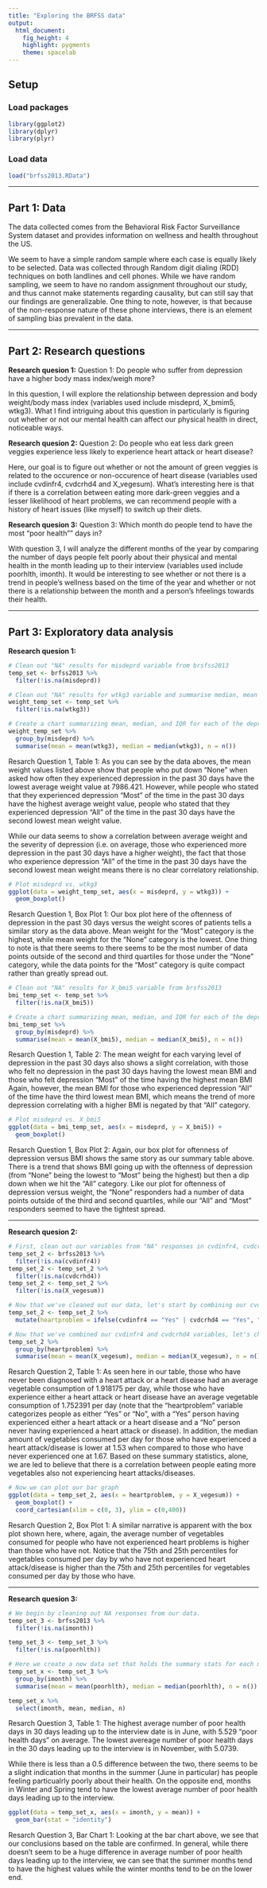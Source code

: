 ---
title: "Exploring the BRFSS data"
output: 
  html_document: 
    fig_height: 4
    highlight: pygments
    theme: spacelab
---

## Setup

### Load packages

```{r load-packages, message = FALSE}
library(ggplot2)
library(dplyr)
library(plyr)
```

### Load data

```{r load-data}
load("brfss2013.RData")
```



* * *

## Part 1: Data
The data collected comes from the Behavioral Risk Factor Surveillance System dataset and provides information on wellness and health throughout the US.

We seem to have a simple random sample where each case is equally likely to be selected. Data was collected through Random digit dialing (RDD) techniques on both landlines and cell phones. While we have random sampling, we seem to have no random assignment throughout our study, and thus cannot make statements regarding causality, but can still say that our findings are generalizable. One thing to note, however, is that because of the non-response nature of these phone interviews, there is an element of sampling bias prevalent in the data.

* * *

## Part 2: Research questions

**Research quesion 1:**
Question 1: Do people who suffer from depression have a higher body mass index/weigh more?

In this question, I will explore the relationship between depression and body weight/body mass index (variables used include misdeprd, X_bmim5, wtkg3). What I find intriguing about this question in particularly is figuring out whether or not our mental health can affect our physical health in direct, noticeable ways.

**Research quesion 2:**
Question 2: Do people who eat less dark green veggies experience less likely to experience heart attack or heart disease?

Here, our goal is to figure out whether or not the amount of green veggies is related to the occurence or non-occurence of heart disease (variables used include cvdinfr4, cvdcrhd4 and X_vegesum). What's interesting here is that if there is a correlation between eating more dark-green veggies and a lesser likelihood of heart problems, we can recommend people with a history of heart issues (like myself) to switch up their diets.

**Research quesion 3:**
Question 3: Which month do people tend to have the most "poor health"" days in?

With question 3,  I will analyze the different months of the year by comparing the number of days people felt poorly about their physical and mental health in the month leading up to their interview (variables used include poorhlth, imonth). It would be interesting to see whether or not there is a trend in people's wellness based on the time of the year and whether or not there is a relationship between the month and a person's hfeelings towards their health.

* * *

## Part 3: Exploratory data analysis

**Research quesion 1:**

```{r}

# Clean out "NA" results for misdeprd variable from brsfss2013
temp_set <- brfss2013 %>%
  filter(!is.na(misdeprd))

# Clean out "NA" results for wtkg3 variable and summarise median, mean from brsfss2013
weight_temp_set <- temp_set %>%
  filter(!is.na(wtkg3))

# Create a chart summarizing mean, median, and IQR for each of the depression categories
weight_temp_set %>%
  group_by(misdeprd) %>%
  summarise(mean = mean(wtkg3), median = median(wtkg3), n = n())
```

Resarch Question 1, Table 1:
As you can see by the data aboves, the mean weight values listed above show that people who put down "None" when asked how often they experienced depression in the past 30 days have the lowest average weight value at 7986.421. However, while people who stated that they experienced depression "Most" of the time in the past 30 days have the highest average weight value, people who stated that they experienced depression "All" of the time in the past 30 days have the second lowest mean weight value.

While our data seems to show a correlation between average weight and the severity of depression (i.e. on average, those who experienced more depression in the past 30 days have a higher weight), the fact that those who experience depression "All" of the time in the past 30 days have the second lowest mean weight means there is no clear correlatory relationship.

```{r}
# Plot misdeprd vs. wtkg3
ggplot(data = weight_temp_set, aes(x = misdeprd, y = wtkg3)) +
  geom_boxplot()

```


Resarch Question 1, Box Plot 1: 
Our box plot here of the oftenness of depression in the past 30 days versus the weight scores of patients tells a similar story as the data above. Mean weight for the "Most" category is the highest, while mean weight for the "None" category is the lowest. One thing to note is that there seems to there seems to be the most number of data points outside of the second and third quartiles for those under the "None" category, while the data points for the "Most" category is quite compact rather than greatly spread out.

```{r}

# Clean out "NA" results for X_bmi5 variable from brsfss2013
bmi_temp_set <- temp_set %>%
  filter(!is.na(X_bmi5))

# Create a chart summarizing mean, median, and IQR for each of the depression categories
bmi_temp_set %>%
  group_by(misdeprd) %>%
  summarise(mean = mean(X_bmi5), median = median(X_bmi5), n = n())


```


Resarch Question 1, Table 2: 
The mean weight for each varying level of depression in the past 30 days also shows a slight correlation, with those who felt no depression in the past 30 days having the lowest mean BMI and those who felt depression "Most" of the time having the highest mean BMI Again, however, the mean BMI for those who experienced depression "All" of the time have the third lowest mean BMI, which means the trend of more depression correlating with a higher BMI is negated by that "All" category.

```{r}

# Plot misdeprd vs. X_bmi5
ggplot(data = bmi_temp_set, aes(x = misdeprd, y = X_bmi5)) +
  geom_boxplot()


```


Resarch Question 1, Box Plot 2: 
Again, our box plot for oftenness of depression versus BMI shows the same story as our summary table above. There is a trend that shows BMI going up with the oftenness of depression (from "None" being the lowest to "Most" being the highest) but then a dip down when we hit the "All" category. Like our plot for oftenness of depression versus weight, the "None" responders had a number of data points outside of the third and second quartiles, while our "All" and "Most" responders seemed to have the tightest spread.

***

**Research quesion 2:**

```{r}
# First, clean out our variables from "NA" responses in cvdinfr4, cvdcrhd4 and grenday_
temp_set_2 <- brfss2013 %>%
  filter(!is.na(cvdinfr4))
temp_set_2 <- temp_set_2 %>%
  filter(!is.na(cvdcrhd4)) 
temp_set_2 <- temp_set_2 %>%
  filter(!is.na(X_vegesum))

# Now that we've cleaned out our data, let's start by combining our cvdinfr4 and cvdcrhd4 variables into one variable
temp_set_2 <- temp_set_2 %>%
  mutate(heartproblem = ifelse(cvdinfr4 == "Yes" | cvdcrhd4 == "Yes", "Yes", "No"))

# Now that we've combined our cvdinfr4 and cvdcrhd4 variables, let's chart and analyze our data
temp_set_2 %>%
  group_by(heartproblem) %>%
  summarise(mean = mean(X_vegesum), median = median(X_vegesum), n = n())


```

Resarch Question 2, Table 1: 
As seen here in our table, those who have never been diagnosed with a heart attack or a heart disease had an average vegetable consumption of 1.918175 per day, while those who have experience either a heart attack or heart disease have an average vegetable consumption of 1.752391 per day (note that the "heartproblem" variable categorizes people as either "Yes" or "No", with a "Yes" person having experienced either a heart attack or a heart disease and a "No" person never having experienced a heart attack or disease). In addition, the median amount of vegetables consumed per day for those who have experienced a heart attack/disease is lower at 1.53 when compared to those who have never experienced one at 1.67. Based on these summary statistics, alone, we are led to believe that there is a correlation between people eating more vegetables also not experiencing heart attacks/diseases.

```{r}

# Now we can plot our bar graph
ggplot(data = temp_set_2, aes(x = heartproblem, y = X_vegesum)) +
  geom_boxplot() + 
  coord_cartesian(xlim = c(0, 3), ylim = c(0,400))

```

Resarch Question 2, Box Plot 1: 
A similar narrative is apparent with the box plot shown here, where, again, the average number of vegetables consumed for people who have not experienced heart problems is higher than those who have not. Notice that the 75th and 25th percentiles for vegetables consumed per day by who have not experienced heart attack/disease is higher than the 75th and 25th percentiles for vegetables consumed per day by those who have.

***

**Research quesion 3:**

```{r}

# We begin by cleaning out NA responses from our data.
temp_set_3 <- brfss2013 %>%
  filter(!is.na(imonth))

temp_set_3 <- temp_set_3 %>%
  filter(!is.na(poorhlth))

# Here we create a new data set that holds the summary stats for each month
temp_set_x <- temp_set_3 %>%
  group_by(imonth) %>%
  summarise(mean = mean(poorhlth), median = median(poorhlth), n = n())

temp_set_x %>%
  select(imonth, mean, median, n)

```

Resarch Question 3, Table 1: 
The highest average number of poor health days in 30 days leading up to the interview date is in June, with 5.529 "poor health days" on average. The lowest avereage number of poor health days in the 30 days leading up to the interview is in November, with 5.0739. 

While there is less than a 0.5 difference between the two, there seems to be a slight indication that months in the summer (June in particular) has people feeling particualrly poorly about their health. On the opposite end, months in Winter and Spring tend to have the lowest average number of poor health days leading up to the interview.

```{r}

ggplot(data = temp_set_x, aes(x = imonth, y = mean)) +
  geom_bar(stat = "identity")

```

Resarch Question 3, Bar Chart 1: 
Looking at the bar chart above, we see that our conclusions based on the table are confirmed. In general, while there doesn't seem to be a huge difference in average number of poor health days leading up to the interview, we can see that the summer months tend to have the highest values while the winter months tend to be on the lower end.